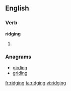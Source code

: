 ==English==

===Verb===
'''ridging'''

# {{present participle of|ridge}}

===Anagrams===
* [[girding#English|girding]]
* [[griding#English|griding]]

[[fr:ridging]]
[[ta:ridging]]
[[vi:ridging]]